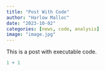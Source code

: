 ```yaml
---
title: "Post With Code"
author: "Harlow Malloc"
date: "2023-10-02"
categories: [news, code, analysis]
image: "image.jpg"
---
```


This is a post with executable code.

```r
1 + 1
```
